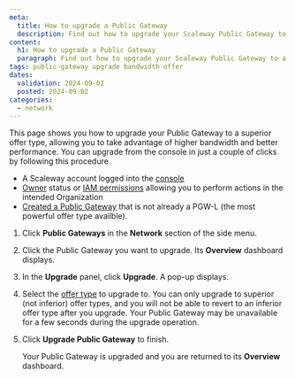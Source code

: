```yaml
---
meta:
  title: How to upgrade a Public Gateway
  description: Find out how to upgrade your Scaleway Public Gateway to a more powerful commercial offer type, with just a couple of clicks in the Scaleway console.
content:
  h1: How to upgrade a Public Gateway
  paragraph: Find out how to upgrade your Scaleway Public Gateway to a more powerful commercial offer type, with just a couple of clicks in the Scaleway console.
tags: public-gateway upgrade bandwidth offer
dates:
  validation: 2024-09-02
  posted: 2024-09-02
categories:
  - network
---
```


This page shows you how to upgrade your Public Gateway to a superior offer type, allowing you to take advantage of higher bandwidth and better performance. You can upgrade from the console in just a couple of clicks by following this procedure.

<Macro id="requirements" />

- A Scaleway account logged into the [console](https://console.scaleway.com)
- [Owner](/iam/concepts/#owner) status or [IAM permissions](/iam/concepts/#permission) allowing you to perform actions in the intended Organization
- [Created a Public Gateway](/public-gateways/how-to/create-a-public-gateway/) that is not already a PGW-L (the most powerful offer type availble).

1. Click **Public Gateways** in the **Network** section of the side menu.
2. Click the Public Gateway you want to upgrade. Its **Overview** dashboard displays.
3. In the **Upgrade** panel, click **Upgrade**. A pop-up displays.
4. Select the [offer type](https://www.scaleway.com/en/pricing/network/#public-gateway) to upgrade to. 
    <Message type="note">
    You can only upgrade to superior (not inferior) offer types, and you will not be able to revert to an inferior offer type after you upgrade. Your Public Gateway may be unavailable for a few seconds during the upgrade operation.
    </Message>
5. Click **Upgrade Public Gateway** to finish.

    Your Public Gateway is upgraded and you are returned to its **Overview** dashboard.